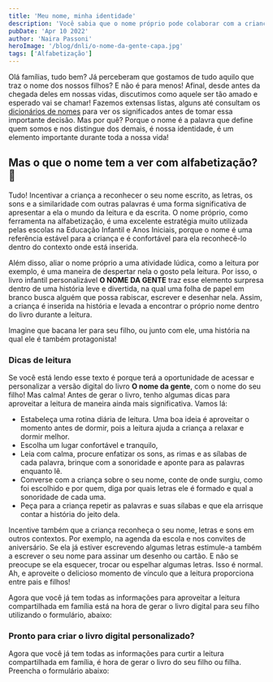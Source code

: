 ```yaml
---
title: 'Meu nome, minha identidade'
description: 'Você sabia que o nome próprio pode colaborar com a criança em seu processo de alfabetização e gosto pela leitura?!'
pubDate: 'Apr 10 2022'
author: 'Naira Passoni'
heroImage: '/blog/dnli/o-nome-da-gente-capa.jpg'
tags: ['Alfabetização']
---
```


Olá famílias, tudo bem? Já perceberam que gostamos de tudo aquilo que traz o nome dos nossos filhos? E não é para menos! Afinal, desde antes da chegada deles em nossas vidas, discutimos como aquele ser tão amado e esperado vai se chamar! Fazemos  extensas listas, alguns até consultam os [dicionários de nomes](https://nomes.aprender.digital/) para ver os significados antes de tomar essa importante decisão. Mas por quê? Porque o nome é a palavra que define quem somos e nos distingue dos demais, é nossa identidade, é um elemento importante durante toda a nossa vida!

## Mas o que o nome tem a ver com alfabetização? 🤔

Tudo! Incentivar a criança a reconhecer o seu nome escrito, as letras, os sons e a similaridade com outras palavras é uma forma significativa de apresentar a ela o mundo da leitura e da escrita. O nome próprio, como ferramenta na alfabetização, é uma excelente estratégia muito utilizada pelas escolas na Educação Infantil e Anos Iniciais, porque o nome é uma referência estável para a criança e é confortável para ela reconhecê-lo dentro do contexto onde está inserida. 

<center>
<Imagem img='/blog/dnli/o-nome-da-gente_julia.jpg' />
</center>

Além disso, aliar o nome próprio a uma atividade lúdica, como a leitura por exemplo, é uma maneira de despertar nela o gosto pela leitura. Por isso, o livro infantil personalizável **O NOME DA GENTE** traz esse elemento surpresa dentro de uma história leve e divertida, na qual uma folha de papel em branco busca alguém que possa rabiscar, escrever e desenhar nela. Assim, a criança é inserida na história e levada a encontrar o próprio nome dentro do livro durante a leitura.  

Imagine que bacana ler para seu filho, ou junto com ele, uma história na qual ele é também protagonista!  

### Dicas de leitura
Se você está lendo esse texto é porque terá a oportunidade de acessar e personalizar a versão digital do livro **O nome da gente**, com o nome do seu filho! Mas calma! Antes de gerar o livro, tenho algumas dicas para aproveitar a leitura de maneira ainda mais significativa. Vamos lá:

 * Estabeleça uma rotina diária de leitura. Uma boa ideia é aproveitar o momento antes de dormir, pois a leitura ajuda a criança a relaxar e dormir melhor.
 * Escolha um lugar confortável e tranquilo,
 * Leia com calma, procure enfatizar os sons, as rimas e as sílabas de cada palavra, brinque com a sonoridade e aponte para as palavras enquanto lê.  
 * Converse com a criança sobre o seu nome, conte de onde surgiu, como foi escolhido e por quem, diga por quais letras ele é formado e qual a sonoridade de cada uma.
 * Peça para a criança repetir as palavras e suas sílabas e que ela arrisque contar a história do jeito dela.

Incentive também que a criança reconheça o seu nome, letras e sons em outros contextos. Por exemplo, na agenda da escola e nos convites de aniversário. Se ela já estiver escrevendo algumas letras estimule-a também a escrever o seu nome para assinar um desenho ou cartão. E não se  preocupe se ela esquecer, trocar ou espelhar algumas letras. Isso é normal. Ah, e aproveite o delicioso momento de vínculo que a leitura proporciona entre pais e filhos!   

Agora que você já tem todas as informações para aproveitar a leitura compartilhada em família está na hora de gerar o livro digital para seu filho utilizando o formulário, abaixo:

### Pronto para criar o livro digital personalizado?
Agora que você já tem todas as informações para curtir a leitura compartilhada em família, é hora de gerar o livro do seu filho ou filha. Preencha o formulário abaixo:

<LivroForm />
<Naira />



